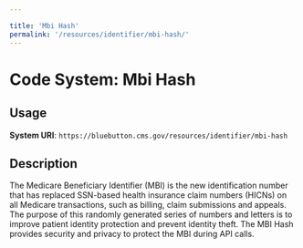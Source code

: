 ```yaml
---

title: 'Mbi Hash'
permalink: '/resources/identifier/mbi-hash/'
---
```


# Code System: Mbi Hash

## Usage

**System URI**: `https://bluebutton.cms.gov/resources/identifier/mbi-hash`

## Description 

The Medicare Beneficiary Identifier (MBI) is the new identification number that has replaced SSN-based health insurance claim numbers (HICNs) on all Medicare transactions, such as billing, claim submissions and appeals. The purpose of this randomly generated series of numbers and letters is to improve patient identity protection and prevent identity theft.
The MBI Hash provides security and privacy to protect the MBI during API calls. 




